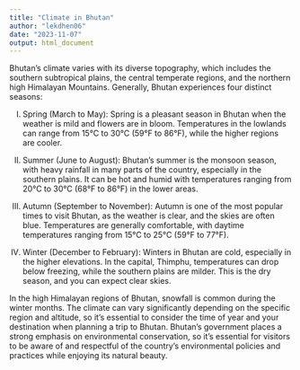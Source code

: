 ```yaml
---
title: "Climate in Bhutan"
author: "lekdhen06"
date: "2023-11-07"
output: html_document
---
```


Bhutan's climate varies with its diverse topography, which includes the southern subtropical plains, the central temperate regions, and the northern high Himalayan Mountains. Generally, Bhutan experiences four distinct seasons:
  
  
  I.	Spring (March to May): Spring is a pleasant season in Bhutan when   the weather is mild and flowers are in bloom. Temperatures in the       lowlands can range from 15°C to 30°C (59°F to 86°F), while the higher   regions are cooler.


  II.	Summer (June to August): Bhutan's summer is the monsoon season,     with heavy rainfall in many parts of the country, especially in the     southern plains. It can be hot and humid with temperatures ranging      from 20°C to 30°C (68°F to 86°F) in the lower areas.


  III.	Autumn (September to November): Autumn is one of the most         popular times to visit Bhutan, as the weather is clear, and the skies   are often blue. Temperatures are generally comfortable, with daytime    temperatures ranging from 15°C to 25°C (59°F to 77°F).


  IV.	Winter (December to February): Winters in Bhutan are cold,          especially in the higher elevations. In the capital, Thimphu,           temperatures can drop below freezing, while the southern plains are     milder. This is the dry season, and you can expect clear skies.


In the high Himalayan regions of Bhutan, snowfall is common during the winter months. The climate can vary significantly depending on the specific region and altitude, so it's essential to consider the time of year and your destination when planning a trip to Bhutan. Bhutan's government places a strong emphasis on environmental conservation, so it's essential for visitors to be aware of and respectful of the country's environmental policies and practices while enjoying its natural beauty.
